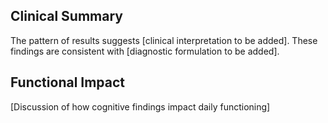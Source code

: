 
## Clinical Summary

The pattern of results suggests [clinical interpretation to be added]. These findings are consistent with [diagnostic formulation to be added].

## Functional Impact

[Discussion of how cognitive findings impact daily functioning]

